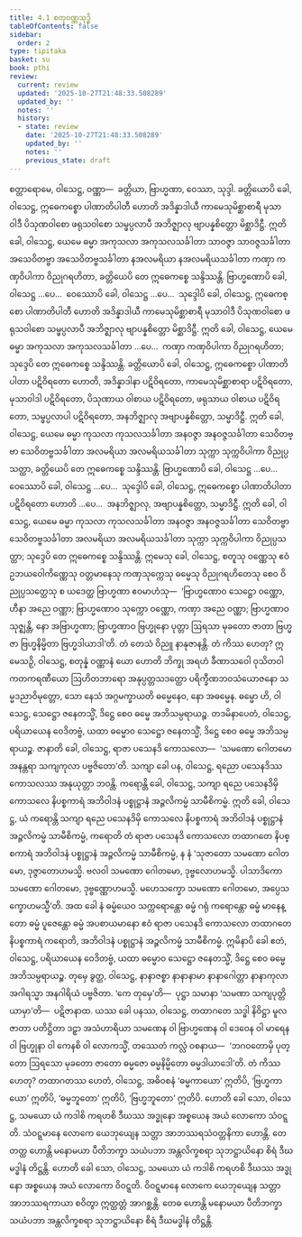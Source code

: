 ```yaml
---
title: 4.1 စတုဝဏ္ဏသုဒ္ဓိ
tableOfContents: false
sidebar:
  order: 2
type: tipitaka
basket: su
book: pthi
review:
  current: review
  updated: '2025-10-27T21:48:33.508289'
  updated_by: ''
  notes: ''
  history:
  - state: review
    date: '2025-10-27T21:48:33.508289'
    updated_by: ''
    notes: ''
    previous_state: draft
---
```



<ReviewStatus review={frontmatter.review} showDetails={true} />

<HypothesisAnnotation frontmatter={frontmatter} />

<DynamicBreadcrumb />

<Division number="115" book="pthi" e="ch" v="8" p="67">

<Paragraph number="245" book="pthi">
စတ္တာရောမေ, ဝါသေဋ္ဌ, ဝဏ္ဏာ—  ခတ္တိယာ, ဗြာဟ္မဏာ, ဝေဿာ, သုဒ္ဒါ. ခတ္တိယောပိ ခေါ, ဝါသေဋ္ဌ, ဣဓေကစ္စော ပါဏာတိပါတီ ဟောတိ အဒိန္နာဒါယီ ကာမေသုမိစ္ဆာစာရီ မုသာဝါဒီ ပိသုဏဝါစော ဖရုသဝါစော သမ္ဖပ္ပလာပီ အဘိဇ္ဈာလု ဗျာပန္နစိတ္တော မိစ္ဆာဒိဋ္ဌီ. ဣတိ ခေါ, ဝါသေဋ္ဌ, ယေမေ ဓမ္မာ အကုသလာ အကုသလသင်္ခါတာ သာဝဇ္ဇာ သာဝဇ္ဇသင်္ခါတာ အသေဝိတဗ္ဗာ အသေဝိတဗ္ဗသင်္ခါတာ နအလမရိယာ နအလမရိယသင်္ခါတာ ကဏှာ ကဏှဝိပါကာ ဝိညုဂရဟိတာ, ခတ္တိယေပိ တေ ဣဓေကစ္စေ သန္ဒိဿန္တိ. ဗြာဟ္မဏောပိ ခေါ, ဝါသေဋ္ဌ …ပေ…  ဝေဿောပိ ခေါ, ဝါသေဋ္ဌ …ပေ…  သုဒ္ဒေါပိ ခေါ, ဝါသေဋ္ဌ, ဣဓေကစ္စော ပါဏာတိပါတီ ဟောတိ အဒိန္နာဒါယီ ကာမေသုမိစ္ဆာစာရီ မုသာဝါဒီ ပိသုဏဝါစော ဖရုသဝါစော သမ္ဖပ္ပလာပီ အဘိဇ္ဈာလု ဗျာပန္နစိတ္တော မိစ္ဆာဒိဋ္ဌီ. ဣတိ ခေါ, ဝါသေဋ္ဌ, ယေမေ ဓမ္မာ အကုသလာ အကုသလသင်္ခါတာ …ပေ…  ကဏှာ ကဏှဝိပါကာ ဝိညုဂရဟိတာ; သုဒ္ဒေပိ တေ ဣဓေကစ္စေ သန္ဒိဿန္တိ.
</Paragraph>

<Paragraph number="246" book="pthi">
ခတ္တိယောပိ ခေါ, ဝါသေဋ္ဌ, ဣဓေကစ္စော ပါဏာတိပါတာ ပဋိဝိရတော ဟောတိ, အဒိန္နာဒါနာ ပဋိဝိရတော, ကာမေသုမိစ္ဆာစာရာ ပဋိဝိရတော, မုသာဝါဒါ ပဋိဝိရတော, ပိသုဏာယ ဝါစာယ ပဋိဝိရတော, ဖရုသာယ ဝါစာယ ပဋိဝိရတော, သမ္ဖပ္ပလာပါ ပဋိဝိရတော, အနဘိဇ္ဈာလု အဗျာပန္နစိတ္တော, သမ္မာဒိဋ္ဌီ. ဣတိ ခေါ, ဝါသေဋ္ဌ, ယေမေ ဓမ္မာ ကုသလာ ကုသလသင်္ခါတာ အနဝဇ္ဇာ အနဝဇ္ဇသင်္ခါတာ သေဝိတဗ္ဗာ သေဝိတဗ္ဗသင်္ခါတာ အလမရိယာ အလမရိယသင်္ခါတာ သုက္ကာ သုက္ကဝိပါကာ ဝိညုပ္ပသတ္ထာ, ခတ္တိယေပိ တေ ဣဓေကစ္စေ သန္ဒိဿန္တိ. ဗြာဟ္မဏောပိ ခေါ, ဝါသေဋ္ဌ …ပေ…  ဝေဿောပိ ခေါ, ဝါသေဋ္ဌ …ပေ…  သုဒ္ဒေါပိ ခေါ, ဝါသေဋ္ဌ, ဣဓေကစ္စော ပါဏာတိပါတာ ပဋိဝိရတော ဟောတိ …ပေ…  အနဘိဇ္ဈာလု, အဗျာပန္နစိတ္တော, သမ္မာဒိဋ္ဌီ. ဣတိ ခေါ, ဝါသေဋ္ဌ, ယေမေ ဓမ္မာ ကုသလာ ကုသလသင်္ခါတာ အနဝဇ္ဇာ အနဝဇ္ဇသင်္ခါတာ သေဝိတဗ္ဗာ သေဝိတဗ္ဗသင်္ခါတာ အလမရိယာ အလမရိယသင်္ခါတာ သုက္ကာ သုက္ကဝိပါကာ ဝိညုပ္ပသတ္ထာ; သုဒ္ဒေပိ တေ ဣဓေကစ္စေ သန္ဒိဿန္တိ.
</Paragraph>

</Division>
<Division number="116" book="pthi" e="ch" v="8" p="68">

<Paragraph number="247" book="pthi">
ဣမေသု ခေါ, ဝါသေဋ္ဌ, စတူသု ဝဏ္ဏေသု ဧဝံ ဥဘယဝေါကိဏ္ဏေသု ဝတ္တမာနေသု ကဏှသုက္ကေသု ဓမ္မေသု ဝိညုဂရဟိတေသု စေဝ ဝိညုပ္ပသတ္ထေသု စ ယဒေတ္ထ ဗြာဟ္မဏာ ဧဝမာဟံသု—  ‘ဗြာဟ္မဏောဝ သေဋ္ဌော ဝဏ္ဏော, ဟီနာ အညေ ဝဏ္ဏာ; ဗြာဟ္မဏောဝ သုက္ကော ဝဏ္ဏော, ကဏှာ အညေ ဝဏ္ဏာ; ဗြာဟ္မဏာဝ သုဇ္ဈန္တိ, နော အဗြာဟ္မဏာ; ဗြာဟ္မဏာဝ ဗြဟ္မုနော ပုတ္တာ ဩရသာ မုခတော ဇာတာ ဗြဟ္မဇာ ဗြဟ္မနိမ္မိတာ ဗြဟ္မဒါယာဒါ’တိ. တံ တေသံ ဝိညူ နာနုဇာနန္တိ. တံ ကိဿ ဟေတု? ဣမေသဉှိ, ဝါသေဋ္ဌ, စတုန္နံ ဝဏ္ဏာနံ ယော ဟောတိ ဘိက္ခု အရဟံ ခီဏာသဝေါ ဝုသိတဝါ ကတကရဏီယော ဩဟိတဘာရော အနုပ္ပတ္တသဒတ္ထော ပရိက္ခီဏဘဝသံယောဇနော သမ္မဒညာဝိမုတ္တော, သော နေသံ အဂ္ဂမက္ခာယတိ ဓမ္မေနေဝ, နော အဓမ္မေန. ဓမ္မော ဟိ, ဝါသေဋ္ဌ, သေဋ္ဌော ဇနေတသ္မိံ, ဒိဋ္ဌေ စေဝ ဓမ္မေ အဘိသမ္ပရာယဉ္စ.
</Paragraph>

</Division>
<Division number="117" book="pthi" e="ch" v="8" p="68">

<Paragraph number="248" book="pthi">
တဒမိနာပေတံ, ဝါသေဋ္ဌ, ပရိယာယေန ဝေဒိတဗ္ဗံ, ယထာ ဓမ္မောဝ သေဋ္ဌော ဇနေတသ္မိံ, ဒိဋ္ဌေ စေဝ ဓမ္မေ အဘိသမ္ပရာယဉ္စ.
</Paragraph>

<Paragraph number="249" book="pthi">
ဇာနာတိ ခေါ, ဝါသေဋ္ဌ, ရာဇာ ပသေနဒိ ကောသလော—  ‘သမဏော ဂေါတမော အနန္တရာ သကျကုလာ ပဗ္ဗဇိတော’တိ. သကျာ ခေါ ပန, ဝါသေဋ္ဌ, ရညော ပသေနဒိဿ ကောသလဿ အနုယုတ္တာ ဘဝန္တိ. ကရောန္တိ ခေါ, ဝါသေဋ္ဌ, သကျာ ရညေ ပသေနဒိမှိ ကောသလေ နိပစ္စကာရံ အဘိဝါဒနံ ပစ္စုဋ္ဌာနံ အဉ္ဇလိကမ္မံ သာမီစိကမ္မံ. ဣတိ ခေါ, ဝါသေဋ္ဌ, ယံ ကရောန္တိ သကျာ ရညေ ပသေနဒိမှိ ကောသလေ နိပစ္စကာရံ အဘိဝါဒနံ ပစ္စုဋ္ဌာနံ အဉ္ဇလိကမ္မံ သာမီစိကမ္မံ, ကရောတိ တံ ရာဇာ ပသေနဒိ ကောသလော တထာဂတေ နိပစ္စကာရံ အဘိဝါဒနံ ပစ္စုဋ္ဌာနံ အဉ္ဇလိကမ္မံ သာမီစိကမ္မံ, န နံ ‘သုဇာတော သမဏော ဂေါတမော, ဒုဇ္ဇာတောဟမသ္မိ. ဗလဝါ သမဏော ဂေါတမော, ဒုဗ္ဗလောဟမသ္မိ. ပါသာဒိကော သမဏော ဂေါတမော, ဒုဗ္ဗဏ္ဏောဟမသ္မိ. မဟေသက္ခော သမဏော ဂေါတမော, အပ္ပေသက္ခောဟမသ္မီ’တိ. အထ ခေါ နံ ဓမ္မံယေဝ သက္ကရောန္တော ဓမ္မံ ဂရုံ ကရောန္တော ဓမ္မံ မာနေန္တော ဓမ္မံ ပူဇေန္တော ဓမ္မံ အပစာယမာနော ဧဝံ ရာဇာ ပသေနဒိ ကောသလော တထာဂတေ နိပစ္စကာရံ ကရောတိ, အဘိဝါဒနံ ပစ္စုဋ္ဌာနံ အဉ္ဇလိကမ္မံ သာမီစိကမ္မံ. ဣမိနာပိ ခေါ ဧတံ, ဝါသေဋ္ဌ, ပရိယာယေန ဝေဒိတဗ္ဗံ, ယထာ ဓမ္မောဝ သေဋ္ဌော ဇနေတသ္မိံ, ဒိဋ္ဌေ စေဝ ဓမ္မေ အဘိသမ္ပရာယဉ္စ.
</Paragraph>

</Division>
<Division number="118" book="pthi" e="ch" v="8" p="69">

<Paragraph number="250" book="pthi">
တုမှေ ခွတ္ထ, ဝါသေဋ္ဌ, နာနာဇစ္စာ နာနာနာမာ နာနာဂေါတ္တာ နာနာကုလာ အဂါရသ္မာ အနဂါရိယံ ပဗ္ဗဇိတာ. ‘ကေ တုမှေ’တိ—  ပုဋ္ဌာ သမာနာ ‘သမဏာ သကျပုတ္တိယာမှာ’တိ—  ပဋိဇာနာထ. ယဿ ခေါ ပနဿ, ဝါသေဋ္ဌ, တထာဂတေ သဒ္ဓါ နိဝိဋ္ဌာ မူလဇာတာ ပတိဋ္ဌိတာ ဒဠှာ အသံဟာရိယာ သမဏေန ဝါ ဗြာဟ္မဏေန ဝါ ဒေဝေန ဝါ မာရေန ဝါ ဗြဟ္မုနာ ဝါ ကေနစိ ဝါ လောကသ္မိံ, တဿေတံ ကလ္လံ ဝစနာယ—  ‘ဘဂဝတောမှိ ပုတ္တော ဩရသော မုခတော ဇာတော ဓမ္မဇော ဓမ္မနိမ္မိတော ဓမ္မဒါယာဒေါ’တိ. တံ ကိဿ ဟေတု? တထာဂတဿ ဟေတံ, ဝါသေဋ္ဌ, အဓိဝစနံ ‘ဓမ္မကာယော’ ဣတိပိ, ‘ဗြဟ္မကာယော’ ဣတိပိ, ‘ဓမ္မဘူတော’ ဣတိပိ, ‘ဗြဟ္မဘူတော’ ဣတိပိ.
</Paragraph>

</Division>
<Division number="119" book="pthi" e="ch" v="8" p="69">

<Paragraph number="251" book="pthi">
ဟောတိ ခေါ သော, ဝါသေဋ္ဌ, သမယော ယံ ကဒါစိ ကရဟစိ ဒီဃဿ အဒ္ဓုနော အစ္စယေန အယံ လောကော သံဝဋ္ဋတိ. သံဝဋ္ဋမာနေ လောကေ ယေဘုယျေန သတ္တာ အာဘဿရသံဝတ္တနိကာ ဟောန္တိ. တေ တတ္ထ ဟောန္တိ မနောမယာ ပီတိဘက္ခာ သယံပဘာ အန္တလိက္ခစရာ သုဘဋ္ဌာယိနော စိရံ ဒီဃမဒ္ဓါနံ တိဋ္ဌန္တိ.
</Paragraph>

<Paragraph number="252" book="pthi">
ဟောတိ ခေါ သော, ဝါသေဋ္ဌ, သမယော ယံ ကဒါစိ ကရဟစိ ဒီဃဿ အဒ္ဓုနော အစ္စယေန အယံ လောကော ဝိဝဋ္ဋတိ. ဝိဝဋ္ဋမာနေ လောကေ ယေဘုယျေန သတ္တာ အာဘဿရကာယာ စဝိတွာ ဣတ္ထတ္တံ အာဂစ္ဆန္တိ. တေဓ ဟောန္တိ မနောမယာ ပီတိဘက္ခာ သယံပဘာ အန္တလိက္ခစရာ သုဘဋ္ဌာယိနော စိရံ ဒီဃမဒ္ဓါနံ တိဋ္ဌန္တိ.
</Paragraph>
</Division>